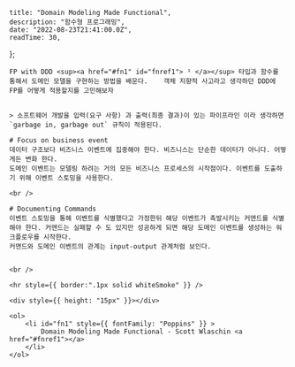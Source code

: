 
    title: "Domain Modeling Made Functional",
    description: "함수형 프로그래밍",
    date: "2022-08-23T21:41:00.0Z",
    readTime: 30,
};


<div style={{ marginTop: "4rem", fontFamily: "Recoleta, NotoSansKR-Thin, MalgunGothic", fontSize: '11pt', lineHeight: '22pt', letterSpacing: '.8px'}}>

    FP with DDD <sup><a href="#fn1" id="fnref1"> ¹ </a></sup> 타입과 함수를 통해서 도메인 모델을 구현하는 방법을 배운다.    객체 지향적 사고라고 생각하던 DDD에 FP를 어떻게 적용할지를 고민해보자


    > 소프트웨어 개발을 입력(요구 사항) 과 출력(최종 결과)이 있는 파이프라인 이라 생각하면 `garbage in, garbage out` 규칙이 적용된다.

    # Focus on business event
    데이터 구조보다 비즈니스 이벤트에 집중해야 한다. 비즈니스는 단순한 데이터가 아니다. 어떻게든 변화 한다.
    도메인 이벤트는 모델링 하려는 거의 모든 비즈니스 프로세스의 시작점이다. 이벤트를 도출하기 위해 이벤트 스토밍을 사용한다.

    <br />

    # Documenting Commands
    이벤트 스토밍을 통해 이벤트를 식별했다고 가정한뒤 해당 이벤트가 촉발시키는 커맨드를 식별해야 한다. 커맨드는 실패할 수 도 있지만 성공하게 되면 해당 도메인 이벤트를 생성하는 워크플로우를 시작한다.
    커맨드와 도메인 이벤트의 관계는 input-output 관계처럼 보인다.


    <br />

    <hr style={{ border:".1px solid whiteSmoke" }} />

    <div style={{ height: "15px" }}></div>

    <ol>
        <li id="fn1" style={{ fontFamily: "Poppins" }} >
            Domain Modeling Made Functional - Scott Wlaschin <a href="#fnref1"></a>
        </li>
    </ol>

</div>
